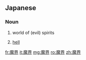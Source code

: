 ==Japanese==
{{ja-kanjitab|魔|界}}

===Noun===
{{ja-noun|k|hira=まかい|rom=makai}}

# {{literally|lang=ja}} world of (evil) spirits
# [[hell]]

[[fr:魔界]]
[[it:魔界]]
[[mg:魔界]]
[[ro:魔界]]
[[zh:魔界]]